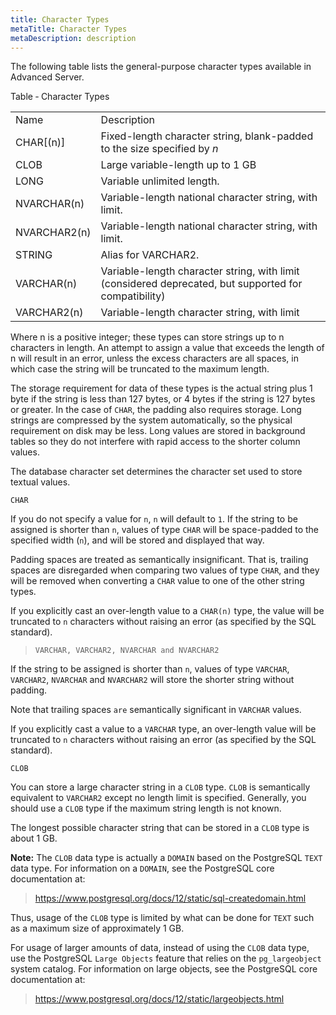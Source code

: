 ```yaml
---
title: Character Types
metaTitle: Character Types
metaDescription: description
---
```


The following table lists the general-purpose character types available
in Advanced Server.

Table ‑ Character Types

|              |                                                                                                       |
| ------------ | ----------------------------------------------------------------------------------------------------- |
| Name         | Description                                                                                           |
| CHAR\[(n)\]  | Fixed-length character string, blank-padded to the size specified by *n*                              |
| CLOB         | Large variable-length up to 1 GB                                                                      |
| LONG         | Variable unlimited length.                                                                            |
| NVARCHAR(n)  | Variable-length national character string, with limit.                                                |
| NVARCHAR2(n) | Variable-length national character string, with limit.                                                |
| STRING       | Alias for VARCHAR2.                                                                                   |
| VARCHAR(n)   | Variable-length character string, with limit (considered deprecated, but supported for compatibility) |
| VARCHAR2(n)  | Variable-length character string, with limit                                                          |

Where n is a positive integer; these types can store strings up to n
characters in length. An attempt to assign a value that exceeds the
length of n will result in an error, unless the excess characters are
all spaces, in which case the string will be truncated to the maximum
length.

The storage requirement for data of these types is the actual string
plus 1 byte if the string is less than 127 bytes, or 4 bytes if the
string is 127 bytes or greater. In the case of `CHAR`, the padding also
requires storage. Long strings are compressed by the system
automatically, so the physical requirement on disk may be less. Long
values are stored in background tables so they do not interfere with
rapid access to the shorter column values.

The database character set determines the character set used to store
textual values.

`CHAR`

If you do not specify a value for `n`, `n` will default to `1`. If the
string to be assigned is shorter than `n`, values of type `CHAR` will be
space-padded to the specified width (`n`), and will be stored and
displayed that way.

Padding spaces are treated as semantically insignificant. That is,
trailing spaces are disregarded when comparing two values of type
`CHAR`, and they will be removed when converting a `CHAR` value to one
of the other string types.

If you explicitly cast an over-length value to a `CHAR(n)` type, the
value will be truncated to `n` characters without raising an error (as
specified by the SQL standard).

> `VARCHAR, VARCHAR2, NVARCHAR and NVARCHAR2`

If the string to be assigned is shorter than `n`, values of type
`VARCHAR`, `VARCHAR2`, `NVARCHAR` and `NVARCHAR2` will store the shorter
string without padding.

Note that trailing spaces `are` semantically significant in `VARCHAR`
values.

If you explicitly cast a value to a `VARCHAR` type, an over-length value
will be truncated to `n` characters without raising an error (as
specified by the SQL standard).

`CLOB`

You can store a large character string in a `CLOB` type. `CLOB` is
semantically equivalent to `VARCHAR2` except no length limit is
specified. Generally, you should use a `CLOB` type if the maximum string
length is not known.

The longest possible character string that can be stored in a `CLOB`
type is about 1 GB.

**Note:** The `CLOB` data type is actually a `DOMAIN` based on the
PostgreSQL `TEXT` data type. For information on a `DOMAIN`, see the
PostgreSQL core documentation at:

> <https://www.postgresql.org/docs/12/static/sql-createdomain.html>

Thus, usage of the `CLOB` type is limited by what can be done for `TEXT`
such as a maximum size of approximately 1 GB.

For usage of larger amounts of data, instead of using the `CLOB` data
type, use the PostgreSQL `Large Objects` feature that relies on the
`pg_largeobject` system catalog. For information on large objects, see
the PostgreSQL core documentation at:

> <https://www.postgresql.org/docs/12/static/largeobjects.html>

